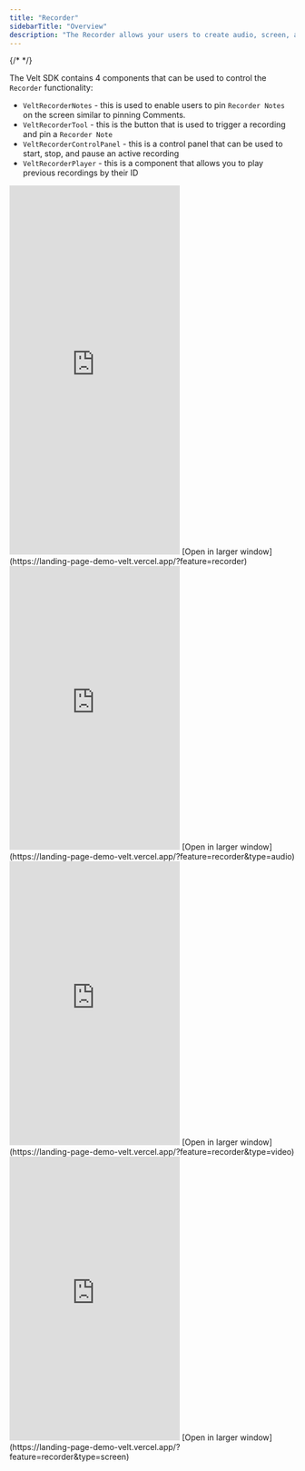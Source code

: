 ```yaml
---
title: "Recorder"
sidebarTitle: "Overview"
description: "The Recorder allows your users to create audio, screen, and video recordings all with the click of a button."
---
```

{/* <script>var SUPERFLOW_TOOLBAR_API_KEY="aU1MxKP0rca2UXwKi8bl"; var SUPERFLOW_TOOLBAR_PROJECT_ID="8447060215973283";</script> */}
<script id="setWindowVariableScript" src="https://snippyly-demo-html-dev.web.app/set-window-variable.js?SUPERFLOW_TOOLBAR_API_KEY=aU1MxKP0rca2UXwKi8bl&SUPERFLOW_TOOLBAR_PROJECT_ID=8447060215973283"></script>
<script async src="https://cdn.jsdelivr.net/npm/@usesuperflow/toolbar/superflow.min.js"></script>


The Velt SDK contains 4 components that can be used to control the `Recorder` functionality:
 - `VeltRecorderNotes` - this is used to enable users to pin `Recorder Notes` on the screen similar to pinning Comments.
 - `VeltRecorderTool` - this is the button that is used to trigger a recording and pin a `Recorder Note`
 - `VeltRecorderControlPanel` - this is a control panel that can be used to start, stop, and pause an active recording
 - `VeltRecorderPlayer` - this is a component that allows you to play previous recordings by their ID


<Tabs>
  <Tab title="All">
    <Frame>
    <iframe
      src="https://landing-page-demo-velt.vercel.app/?feature=recorder"
      allow="camera; microphone"
      scrolling="no"
      frameborder="0"
      class="w-full"
      height="650px"
    ></iframe>
    </Frame>
    [Open in larger window](https://landing-page-demo-velt.vercel.app/?feature=recorder)

  </Tab>
  <Tab title="Audio">
    <Frame>
    <iframe
      src="https://landing-page-demo-velt.vercel.app/?feature=recorder&type=audio"
      allow="camera; microphone"
      scrolling="no"
      frameborder="0"
      class="w-full"
      height="500px"
    ></iframe>
    </Frame>
    [Open in larger window](https://landing-page-demo-velt.vercel.app/?feature=recorder&type=audio)

  </Tab>
  <Tab title="Video">
    <Frame>
    <iframe
      src="https://landing-page-demo-velt.vercel.app/?feature=recorder&type=video"
      allow="camera; microphone"
      scrolling="no"
      frameborder="0"
      class="w-full"
      height="500px"
    ></iframe>
    </Frame>
    [Open in larger window](https://landing-page-demo-velt.vercel.app/?feature=recorder&type=video)

  </Tab>
  <Tab title="Screen">
    <Frame>
    <iframe
      src="https://landing-page-demo-velt.vercel.app/?feature=recorder&type=screen"
      allow="camera; microphone"
      scrolling="no"
      frameborder="0"
      class="w-full"
      height="500px"
    ></iframe>
    </Frame>
    [Open in larger window](https://landing-page-demo-velt.vercel.app/?feature=recorder&type=screen)

  </Tab>
  
</Tabs>



